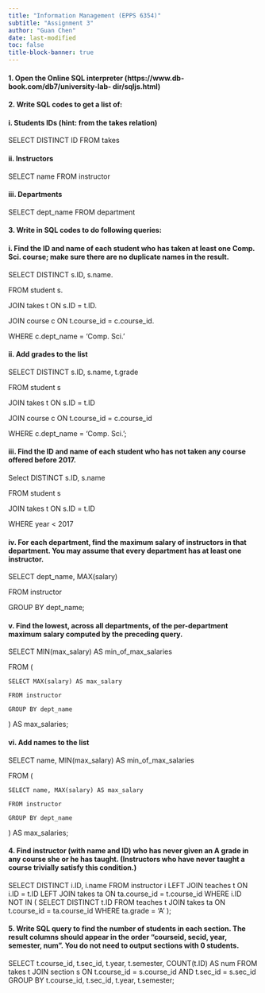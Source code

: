 ```yaml
---
title: "Information Management (EPPS 6354)"
subtitle: "Assignment 3"
author: "Guan Chen"
date: last-modified
toc: false
title-block-banner: true
---
```


#### 1. Open the Online SQL interpreter (https://www.db-book.com/db7/university-lab- dir/sqljs.html)

#### 2. Write SQL codes to get a list of:

<!-- -->

#### i. Students IDs (hint: from the takes relation)

SELECT DISTINCT ID FROM takes

#### ii. Instructors

SELECT name FROM instructor

#### iii. Departments

SELECT dept_name FROM department

<!-- -->

#### 3. Write in SQL codes to do following queries:

<!-- -->

#### i. Find the ID and name of each student who has taken at least one Comp. Sci. course; make sure there are no duplicate names in the result.

SELECT DISTINCT s.ID, s.name. 

FROM student s. 

JOIN takes t ON s.ID = t.ID. 

JOIN course c ON t.course_id = c.course_id. 

WHERE c.dept_name = 'Comp. Sci.'  

#### ii. Add grades to the list

SELECT DISTINCT s.ID, s.name, t.grade

FROM student s

JOIN takes t ON s.ID = t.ID

JOIN course c ON t.course_id = c.course_id

WHERE c.dept_name = 'Comp. Sci.';

#### iii. Find the ID and name of each student who has not taken any course offered before 2017.

Select DISTINCT s.ID, s.name

FROM student s 

JOIN takes t ON s.ID = t.ID

WHERE year < 2017

#### iv. For each department, find the maximum salary of instructors in that department. You may assume that every department has at least one instructor.

SELECT dept_name, MAX(salary)

FROM instructor

GROUP BY dept_name;

#### v. Find the lowest, across all departments, of the per-department maximum salary computed by the preceding query.

SELECT MIN(max_salary) AS min_of_max_salaries

FROM (

    SELECT MAX(salary) AS max_salary
    
    FROM instructor
    
    GROUP BY dept_name
    
) AS max_salaries;

#### vi. Add names to the list

SELECT name, MIN(max_salary) AS min_of_max_salaries

FROM (

    SELECT name, MAX(salary) AS max_salary
    
    FROM instructor
    
    GROUP BY dept_name
    
) AS max_salaries;

#### 4. Find instructor (with name and ID) who has never given an A grade in any course she or he has taught. (Instructors who have never taught a course trivially satisfy this condition.)

SELECT DISTINCT i.ID, i.name
FROM instructor i
LEFT JOIN teaches t ON i.ID = t.ID
LEFT JOIN takes ta ON ta.course_id = t.course_id
WHERE i.ID NOT IN (
    SELECT DISTINCT t.ID
    FROM teaches t
    JOIN takes ta ON t.course_id = ta.course_id
    WHERE ta.grade = 'A'
);

#### 5. Write SQL query to find the number of students in each section. The result columns should appear in the order “courseid, secid, year, semester, num”. You do not need to output sections with 0 students.

SELECT t.course_id, t.sec_id, t.year, t.semester, COUNT(t.ID) AS num
FROM takes t
JOIN section s ON t.course_id = s.course_id AND t.sec_id = s.sec_id
GROUP BY t.course_id, t.sec_id, t.year, t.semester;
